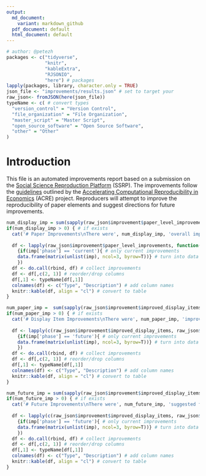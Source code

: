 ```yaml
---
output:
  md_document:
    variant: markdown_github
  pdf_document: default
  html_document: default
---
```


```r
# author: @petezh
packages <- c("tidyverse",
              "knitr",
              "kableExtra",
              "RJSONIO",
              "here") # packages
lapply(packages, library, character.only = TRUE)
json_file <- "improvements/results.json" # set to target your 
raw_json<- fromJSON(here(json_file))
typeName <- c( # convert types
  "version_control" = "Version Control",
  "file_organization" = "File Organization",
  "master_script" = "Master Script",
  "open_source_software" = "Open Source Software",
  "other" = "Other"
)
```

# Introduction

This file is an automated improvements report based on a submission on the [Social Science Reproduction Platform](https://www.socialsciencereproduction.org/) (SSRP). The improvements follow the [guidelines](https://bitss.github.io/ACRE/improvements.html) outlined by the [Accelerating Computational Reproducibility in Economics](https://www.bitss.org/ecosystem/acre/) (ACRE) project. Reproducers will attempt to improve the reproducibility of paper elements and suggest directions for future improvements.

```r
num_display_imp = sum(sapply(raw_json$improvement$paper_level_improvements, function(x) x['phase']=='current')) # count current, paper level improvements
if(num_display_imp > 0) { # if exists
  cat('# Paper Improvements\nThere were', num_display_imp, 'overall improvement(s) to the paper.') # write text
  
  df <- lapply(raw_json$improvement$paper_level_improvements, function(imp) # loop through improvements
    {if(imp['phase'] == 'current'){ # only current improvements
    data.frame(matrix(unlist(imp), ncol=3, byrow=T))} # turn into data frame
    })
  df <- do.call(rbind, df) # collect improvements
  df <- df[,c(2, 1)] # reorder/drop columns
  df[,1] <- typeName[df[,1]]
  colnames(df) <- c("Type", "Description") # add column names
  knitr::kable(df, align = "cl") # convert to table
}
```

```r
num_paper_imp =  sum(sapply(raw_json$improvement$improved_display_items, function(x) x['phase']=='current')) # count current, paper level improvements
if(num_paper_imp > 0) { # if exists
  cat('# Display Item Improvements\nThere were', num_paper_imp, 'improvement(s) made to display items') # write text
  
  df <- lapply(c(raw_json$improvement$improved_display_items, raw_json$improvement$paper_level_improvements), function(imp) # loop through improvements
    {if(imp['phase'] == 'future'){ # only current improvements
    data.frame(matrix(unlist(imp), ncol=3, byrow=T))} # turn into data frame
    })
  df <- do.call(rbind, df) # collect improvements
  df <- df[,c(2, 1)] # reorder/drop columns
  df[,1] <- typeName[df[,1]]
  colnames(df) <- c("Type", "Description") # add column names
  knitr::kable(df, align = "cl") # convert to table
}
```

```r
num_future_imp = sum(sapply(raw_json$improvement$improved_display_items, function(x) x['phase']=='future')) + sum(sapply(raw_json$improvement$paper_level_improvements, function(x) x['phase']=='future')) # count current, display item improvements
if(num_future_imp > 0) { # if exists
  cat('# Future Improvements\nThere were', num_future_imp, 'suggested future improvements.') # write text
  
  df <- lapply(c(raw_json$improvement$improved_display_items, raw_json$improvement$paper_level_improvements), function(imp) # loop through improvements
    {if(imp['phase'] == 'future'){ # only current improvements
    data.frame(matrix(unlist(imp), ncol=3, byrow=T))} # turn into data frame
    })
  df <- do.call(rbind, df) # collect improvements
  df <- df[,c(2, 1)] # reorder/drop columns
  df[,1] <- typeName[df[,1]]
  colnames(df) <- c("Type", "Description") # add column names
  knitr::kable(df, align = "cl") # convert to table
}
```


